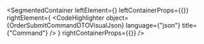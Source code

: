
<SegmentedContainer
  leftElement={<OrderSubmitCommandDTODesc />}
  leftContainerProps={{}}
  rightElement={
    <CodeHighlighter
      object={OrderSubmitCommandDTOVisualJson}
      language={"json"}
      title={"Command"}
    />
  }
  rightContainerProps={{}}
/>
